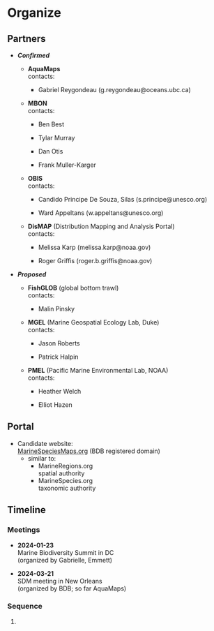 # Organize

## Partners

-   ***Confirmed***

    -   **AquaMaps**\
        contacts:

        -   Gabriel Reygondeau (g.reygondeau\@oceans.ubc.ca)

    ```{=html}
    <!-- -->
    ```
    -   **MBON**\
        contacts:

        -   Ben Best

        -   Tylar Murray

        -   Dan Otis

        -   Frank Muller-Karger

    -   **OBIS**\
        contacts:

        -   Candido Principe De Souza, Silas (s.principe\@unesco.org)

        -   Ward Appeltans (w.appeltans\@unesco.org)

    -   **DisMAP** (Distribution Mapping and Analysis Portal)\
        contacts:

        -   Melissa Karp (melissa.karp\@noaa.gov)

        -   Roger Griffis (roger.b.griffis\@noaa.gov)

-   ***Proposed***

    -   **FishGLOB** (global bottom trawl)\
        contacts:

        -   Malin Pinsky

    -   **MGEL** (Marine Geospatial Ecology Lab, Duke)\
        contacts:

        -   Jason Roberts

        -   Patrick Halpin

    -   **PMEL** (Pacific Marine Environmental Lab, NOAA)\
        contacts:

        -   Heather Welch

        -   Elliot Hazen

## Portal

-   Candidate website: \
    [MarineSpeciesMaps.org](MarineSpeciesMaps.org) (BDB registered domain)
    -   similar to:
        -   MarineRegions.org\
            spatial authority
        -   MarineSpecies.org\
            taxonomic authority

## Timeline

### Meetings

-   **2024-01-23**\
    Marine Biodiversity Summit in DC \
    (organized by Gabrielle, Emmett)

-   **2024-03-21**\
    SDM meeting in New Orleans\
    (organized by BDB; so far AquaMaps)

### Sequence

1.  
